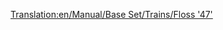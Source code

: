 [[Translation:en/Manual/Base Set/Trains/Floss '47']]
{{nl/Manual/Base Set/Trains/Treinen|Afbeelding=[[File:en/Manual/Base Set/Trains/Floss47.png]]
|Kosten=£21,093 ($42.186)
|Snelheid=160 km/h (100 mph)
|Gewicht=112 t
|Kracht=2,580 hp (1.924 kW)
|Onderhoudskosten=£2,132 ($4.264)
|Ontworpen=1962
|Levensduur=22
|Capaciteit=N/A
|Omschrijving=
|Real-life=[https://www.wikipedia.org/wiki/British Rail Class 47 British Rail Class 47 (EN)]
}}